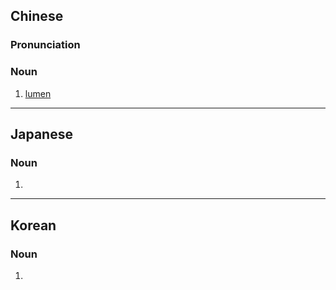 {{also|内腔}}
==Chinese==
{{zh-forms|s=内腔}}

===Pronunciation===
{{zh-pron
|m=nèiqiāng
|cat=n
}}

===Noun===
{{zh-noun}}

# {{lb|zh|anatomy}} [[lumen]] {{gloss|cavity within tubular organ}}

----

==Japanese==
{{ja-kanjitab|ない|くう|yomi=o}}

===Noun===
{{ja-noun|shin=内腔|ないくう}}

# {{alternative spelling of|内腔|lang=ja}}

----

==Korean==
{{ko-hanjatab}}

===Noun===
{{ko-noun|hangeul=내강}}

# {{hanja form of|내강|[[lumen]] {{gloss|cavity within tubular organ}}}}
